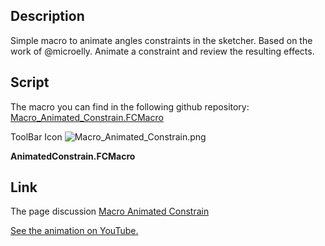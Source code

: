 <languages/>

<div lang="en" dir="ltr" class="mw-content-ltr">
{{Macro
|Name=Animated Constrain
|Icon=Macro_Animated_Constrain.png
|Description=Simple macro to animate angles constraints in the sketcher.
|Author=psicofil
|Version=1.0
|Date=2015-05-20
|FCVersion=All
|Download=[https://wiki.freecad.org/images/a/af/Macro_Animated_Constrain.png ToolBar Icon]<br/>Not file for testing [https://www.youtube.com/watch?v=kmqDcomLnk0 See the animation on YouTube.]
}}
</div>

<div lang="en" dir="ltr" class="mw-content-ltr">
==Description==
</div>

<div lang="en" dir="ltr" class="mw-content-ltr">
Simple macro to animate angles constraints in the sketcher. Based on the work of @microelly. Animate a constraint and review the resulting effects.
</div>

{{Codeextralink|https://raw.githubusercontent.com/psicofil/Macros_FreeCAD/master/Macros/AnimatedConstrain.FCMacro}}

<div lang="en" dir="ltr" class="mw-content-ltr">
==Script==
</div>

<div lang="en" dir="ltr" class="mw-content-ltr">
The macro you can find in the following github repository: [https://github.com/psicofil/Macros_FreeCAD/blob/master/Macros/AnimatedConstrain.FCMacro Macro_Animated_Constrain.FCMacro]
</div>

<div lang="en" dir="ltr" class="mw-content-ltr">
ToolBar Icon [[Image:Macro_Animated_Constrain.png]]
</div>

'''AnimatedConstrain.FCMacro''' 

{{MacroCode|code=
# -*- coding: utf-8 -*-
# Mesh with GMSH inside of FreeCAD
# Author: Gomez Lucio
# License: LGPL v 2.1
# Date: 17/05/2015

import FreeCAD
from PySide import QtGui,QtCore
import math
import time

class AnimConstrain(QtGui.QWidget):
    def __init__(self):
        super(AnimConstrain, self).__init__()
        self.initUI()
    def initUI(self):
        # Window
        self.setWindowFlags(QtCore.Qt.WindowStaysOnTopHint)
        self.setWindowTitle("Animated Constrain")
        self.resize(240, 240)
        # Content
        self.l_initial = QtGui.QLabel(" Initital (deg)",self)
        self.le_initial = QtGui.QLineEdit(self)
        self.le_initial.setText("0")
        self.l_final = QtGui.QLabel(" Final (deg)",self)
        self.le_final = QtGui.QLineEdit(self)
        self.le_final.setText("360")
        self.l_interval = QtGui.QLabel(" Interval (deg/step) ",self)
        self.le_interval = QtGui.QLineEdit(self)
        self.le_interval.setText("5")
        # Constrain Type
        self.l_type_constrain = QtGui.QLabel("<b>Type of Constrain :<b>",self)
        self.rb_angle = QtGui.QRadioButton(" Angle(deg)",self)
        self.rb_angle.setChecked(QtCore.Qt.Checked)
        self.rb_length = QtGui.QRadioButton(" Length(mm)",self)
        self.rb_length.setEnabled(False)
        # Parameters
        self.l_parameters = QtGui.QLabel("<b>Parameters :<b>",self)
        self.cb_repeat = QtGui.QCheckBox("  Repeat",self)
        self.bt_start = QtGui.QPushButton("Start",self)
        self.bt_stop = QtGui.QPushButton("Stop",self)
        # LAYOUT
        layout = QtGui.QGridLayout()
        layout.addWidget(self.l_type_constrain, 0, 0)
        layout.addWidget(self.rb_angle, 1, 0)
        layout.addWidget(self.rb_length, 1, 1)
        layout.addWidget(self.l_parameters, 2, 0)
        layout.addWidget(self.l_initial, 3, 0)
        layout.addWidget(self.le_initial, 3, 1)
        layout.addWidget(self.l_final, 4, 0)
        layout.addWidget(self.le_final, 4, 1)
        layout.addWidget(self.l_interval, 5, 0)
        layout.addWidget(self.le_interval, 5, 1)
        layout.addWidget(self.cb_repeat, 6, 0)
        layout.addWidget(self.bt_start, 7, 0)
        layout.addWidget(self.bt_stop, 7, 1)
        self.setLayout(layout)
        self.show()
        # CONNECTS
        QtCore.QObject.connect(self.bt_start, QtCore.SIGNAL("pressed()"),self.start)
        QtCore.QObject.connect(self.bt_stop, QtCore.SIGNAL("pressed()"),self.stop)
        self.cb_repeat.stateChanged.connect(self.repeat_state)
        self.repeat = True
        
    def repeat_state(self, state):   
        if state == QtCore.Qt.Checked:
            self.repeat = False
        else:
            self.repeat = True
        
    def start(self):
        App.Console.PrintMessage('Start ')
        self.timer = QtCore.QTimer()
        QtCore.QObject.connect(self.timer, QtCore.SIGNAL("timeout()"), self.proceed)
        self.timer.start(50)
        self.an = float(eval(self.le_initial.text()))
        self.interv = float(eval(self.le_interval.text()))
        self.final = float(eval(self.le_final.text()))
        #self.proceed()
        
    def proceed(self):
        if self.an >= self.final and self.repeat:
	  self.stop()
	else:
          try:
             self.an = self.an + self.interv if self.an < (360.0) else 0.0
             angle = self.an
             App.Console.PrintMessage(str(angle)+"  ")
             App.ActiveDocument.Sketch.setDatum(cs,App.Units.Quantity((str(angle)+' deg')))
             App.ActiveDocument.recompute()
          except:
	     App.Console.PrintError('Error on setDatum in constrain  ')
	     self.stop()

    def stop(self):
        self.timer.stop()
        App.Console.PrintMessage(" End")
        App.ActiveDocument.recompute()


# RUN WIDGET
try:
   s = Gui.Selection.getSelectionEx()
   cs=s[0].SubElementNames[0]
   cs=int(cs[10:])-1
   AnimConstrain()
except:
   App.Console.PrintError('Select one anlge constrain First  ')
   


}}

<div lang="en" dir="ltr" class="mw-content-ltr">
==Link==
The page discussion [https://forum.freecad.org/viewtopic.php?f=22&t=11017 Macro Animated Constrain]
</div>

<div lang="en" dir="ltr" class="mw-content-ltr">
[https://www.youtube.com/watch?v=kmqDcomLnk0 See the animation on YouTube.]
</div>

{{clear}}